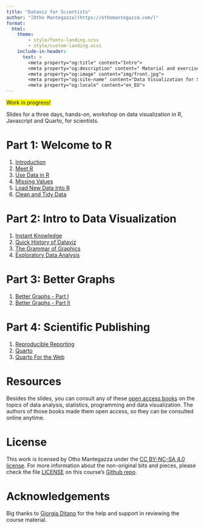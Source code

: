 ```yaml
---
title: "Dataviz for Scientists"
author: "[Otho Mantegazza](https://othomantegazza.com/)"
format: 
  html:
    theme:
        - style/fonts-landing.scss
        - style/custom-landing.scss
    include-in-header: 
      text: >
        <meta property="og:title" content="Intro">
        <meta property="og:description" content=" Material and exercises for a three days workshop on data visualization for scientists in R and a bit of Javascript. By Otho Mantegazza.">
        <meta property="og:image" content="img/front.jpg">
        <meta property="og:site-name" content="Data Visualization for Scientists">
        <meta property="og:locale" content="en_EU">
---
```


<span style="background-color: yellow;">Work in progress!</span>

Slides for a three days, hands-on, workshop on data visualization in R, Javascript and Quarto, for scientists.

# Part 1: Welcome to R

1. [Introduction](100-intro.html)
2. [Meet R](110-meet-r.html)
3. [Use Data in R](120-manipulate.html)
4. [Missing Values](130-missing-values.html)
5. [Load New Data Into R](140-load-data.html)
6. [Clean and Tidy Data](150-clean.html)

# Part 2: Intro to Data Visualization

1. [Instant Knowledge](200-instant-data.html)
2. [Quick History of Dataviz](210-history.html)
3. [The Grammar of Graphics](220-gg.html)
4. [Exploratory Data Analysis](230-eda.html)


# Part 3: Better Graphs

1. [Better Graphs - Part I](310-better-graphs.html)
2. [Better Graphs - Part II](320-better-graphs-2.html)

# Part 4: Scientific Publishing

1. [Reproducible Reporting](400-repr-report.html)
2. [Quarto](410-quarto.html)
3. [Quarto For the Web](420-quarto-for-web.html)

# Resources

Besides the slides, you can consult any of these [open access books](https://othomantegazza.com/textbook-library) on the topics of data analysis, statistics, programming and data visualization. The authors of those books made them open access, so they can be consulted online anytime.

# License

This work is licensed by Otho Mantegazza under the [CC BY-NC-SA 4.0 license](https://creativecommons.org/licenses/by-nc-sa/4.0/legalcode). For more information about the non-original bits and pieces, please check the file [LICENSE](https://github.com/othomantegazza/dataviz-for-scientists-slides-python/blob/main/LICENSE) on this course's [Github repo](https://github.com/othomantegazza/dataviz-for-scientists-slides-python).

# Acknowledgements

Big thanks to [Giorgia Ditano](https://giorgia-dit.github.io/about/) for the help and support in reviewing the course material.
